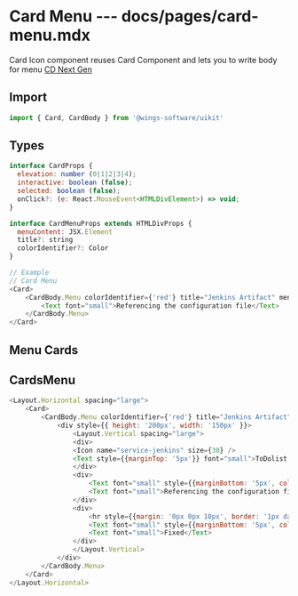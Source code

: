 # Card Menu --- docs/pages/card-menu.mdx

Card Icon component reuses Card Component and lets you to write body for menu [CD Next Gen](https://harness.atlassian.net/wiki/spaces/UI/pages/668271019/Card)
## Import

```js
import { Card, CardBody } from '@wings-software/uikit'
```


## Types

```js
interface CardProps {
  elevation: number (0|1|2|3|4);
  interactive: boolean (false);
  selected: boolean (false);
  onClick?: (e: React.MouseEvent<HTMLDivElement>) => void;
}

interface CardMenuProps extends HTMLDivProps {
  menuContent: JSX.Element
  title?: string
  colorIdentifier?: Color
}

// Example
// Card Menu
<Card>
    <CardBody.Menu colorIdentifier={'red'} title="Jenkins Artifact" menuContent={<div>Menu</div>}>
        <Text font="small">Referencing the configuration file</Text>
    </CardBody.Menu>
</Card>
```

## Menu Cards


## CardsMenu
```js live=true
<Layout.Horizontal spacing="large">
    <Card>
        <CardBody.Menu colorIdentifier={'red'} title="Jenkins Artifact" menuContent={<div><div>Menu</div><div>Option1</div><div>Option2</div><div>Option3</div></div>}>
            <div style={{ height: '200px', width: '150px' }}>
                <Layout.Vertical spacing="large">
                <div>
                <Icon name="service-jenkins" size={30} />
                <Text style={{marginTop: '5px'}} font="small">ToDolist.war</Text>
                </div>
                <div>
                    <Text font="small" style={{marginBottom: '5px', color: 'var(--grey-350)'}}>GETTING THE ARTEFACT</Text>
                    <Text font="small">Referencing the configuration file</Text>
                </div>
                <div>
                    <hr style={{margin: '0px 0px 10px', border: '1px dashed var(--grey-350)'}} />
                    <Text font="small" style={{marginBottom: '5px', color: 'var(--grey-350)'}}>ARTEFACT SOURCE</Text>
                    <Text font="small">Fixed</Text>
                </div>
                </Layout.Vertical>
            </div>
        </CardBody.Menu>
    </Card>
</Layout.Horizontal>
```